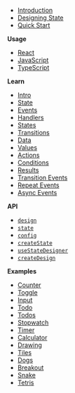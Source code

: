 - [Introduction](/)
- [Designing State](/docs/designing-state)
- [Quick Start](/docs/quick-start)

**Usage**

- [React](/docs/usage/react)
- [JavaScript](/docs/usage/javascript)
- [TypeScript](/docs/usage/typescript)

**Learn**

- [Intro](/docs/learn/intro)
- [State](/docs/learn/state)
- [Events](/docs/learn/events)
- [Handlers](/docs/learn/event-handlers)
- [States](/docs/learn/states)
- [Transitions](/docs/learn/transitions)
- [Data](/docs/learn/data)
- [Values](/docs/learn/values)
- [Actions](/docs/learn/actions)
- [Conditions](/docs/learn/conditions)
- [Results](/docs/learn/results)
- [Transition Events](/docs/learn/transition-events)
- [Repeat Events](/docs/learn/repeat-events)
- [Async Events](/docs/learn/async-events)

**API**

- [`design`](/docs/api/design)
- [`state`](/docs/api/state)
- [`config`](/docs/api/config)
- [`createState`](/docs/api/createState)
- [`useStateDesigner`](/docs/api/useStateDesigner)
- [`createDesign`](/docs/api/createDesign)

**Examples**

- [Counter](/examples/counter)
- [Toggle](/examples/toggle)
- [Input](/examples/input)
- [Todo](/examples/todo)
- [Todos](/examples/todos)
- [Stopwatch](/examples/stopwatch)
- [Timer](/examples/timer)
- [Calculator](/examples/calculator)
- [Drawing](/examples/drawing)
- [Tiles](/examples/tiles)
- [Dogs](/examples/dogs)
- [Breakout](/examples/breakout)
- [Snake](/examples/snake)
- [Tetris](/examples/tetris)
